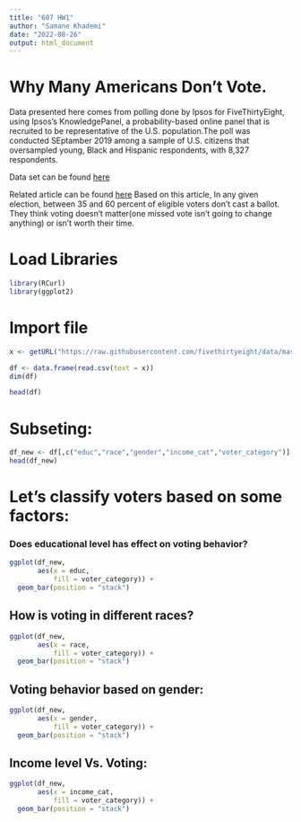 ```yaml
---
title: "607 HW1"
author: "Samane Khademi"
date: "2022-08-26"
output: html_document
---
```


# Why Many Americans Don't Vote.
Data presented here comes from polling done by Ipsos for FiveThirtyEight, using Ipsos’s KnowledgePanel, a probability-based online panel that is recruited to be representative of the U.S. population.The poll was conducted SEptamber 2019 among a sample of U.S. citizens that oversampled young, Black and Hispanic respondents, with 8,327 respondents.

Data set can be found [here](https://raw.githubusercontent.com/fivethirtyeight/data/master/non-voters/nonvoters_data.csv)

Related article can be found
[here](https://projects.fivethirtyeight.com/non-voters-poll-2020-election/)
Based on this article, In any given election, between 35 and 60 percent of eligible voters don’t cast a ballot. They think voting doesn’t matter(one missed vote isn’t going to change anything) or isn’t worth their time.

# Load Libraries  
```r
library(RCurl)
library(ggplot2)
```
# Import file

```r
x <- getURL("https://raw.githubusercontent.com/fivethirtyeight/data/master/non-voters/nonvoters_data.csv")

df <- data.frame(read.csv(text = x))
dim(df)
``` 
```r
head(df)
```
# Subseting:  
```r
df_new <- df[,c("educ","race","gender","income_cat","voter_category")]
head(df_new)
```
# Let's classify voters based on some factors:

### Does educational level has effect on voting behavior?  
```r
ggplot(df_new, 
       aes(x = educ, 
           fill = voter_category)) + 
  geom_bar(position = "stack")
```

## How is voting in different races?


```r
ggplot(df_new, 
       aes(x = race, 
           fill = voter_category)) + 
  geom_bar(position = "stack")

```

## Voting behavior based on gender:  

```r
ggplot(df_new, 
       aes(x = gender, 
           fill = voter_category)) + 
  geom_bar(position = "stack")
```

## Income level Vs. Voting:  

```r
ggplot(df_new, 
       aes(x = income_cat, 
           fill = voter_category)) + 
  geom_bar(position = "stack")
```
